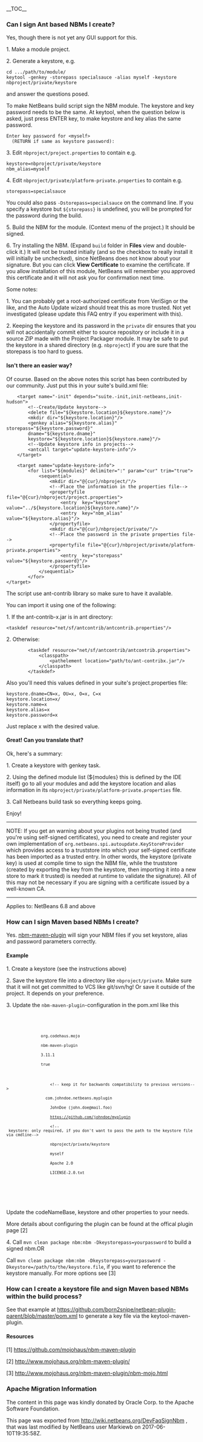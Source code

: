 <!--

    Licensed to the Apache Software Foundation (ASF) under one
    or more contributor license agreements.  See the NOTICE file
    distributed with this work for additional information
    regarding copyright ownership.  The ASF licenses this file
    to you under the Apache License, Version 2.0 (the
    "License"); you may not use this file except in compliance
    with the License.  You may obtain a copy of the License at

      http://www.apache.org/licenses/LICENSE-2.0

    Unless required by applicable law or agreed to in writing,
    software distributed under the License is distributed on an
    "AS IS" BASIS, WITHOUT WARRANTIES OR CONDITIONS OF ANY
    KIND, either express or implied.  See the License for the
    specific language governing permissions and limitations
    under the License.

-->

__TOC__
===Can I sign Ant based NBMs I create?===

Yes, though there is not yet any GUI support for this.

1. Make a module project.

2. Generate a keystore, e.g.

<pre>
cd .../path/to/module/
keytool -genkey -storepass specialsauce -alias myself -keystore nbproject/private/keystore
</pre>

and answer the questions posed.

To make NetBeans build script sign the NBM module. The keystore and key password needs to be the same.
At keytool, when the question below is asked, just press ENTER key, to make keystore and key alias the same password.

<pre>
Enter key password for <myself>
  (RETURN if same as keystore password):
</pre>

3. Edit <tt>nbproject/project.properties</tt> to contain e.g.

<pre>
keystore=nbproject/private/keystore
nbm_alias=myself
</pre>

4. Edit <tt>nbproject/private/platform-private.properties</tt> to contain e.g.

<pre>
storepass=specialsauce
</pre>

You could also pass <tt>-Dstorepass=specialsauce</tt> on the command line.
If you specify a keystore but <tt>${storepass}</tt> is undefined, you will be prompted for the password during the build.

5. Build the NBM for the module. (Context menu of the project.) It should be signed.

6. Try installing the NBM. (Expand <tt>build</tt> folder in '''Files''' view and double-click it.) It will not be trusted initially (and so the checkbox to really install it will initially be unchecked), since NetBeans does not know about your signature. But you can click '''View Certificate''' to examine the certificate. If you allow installation of this module, NetBeans will remember you approved this certificate and it will not ask you for confirmation next time.

Some notes:

1. You can probably get a root-authorized certificate from VeriSign or the like, and the Auto Update wizard should treat this as more trusted. Not yet investigated (please update this FAQ entry if you experiment with this).

2. Keeping the keystore and its password in the <tt>private</tt> dir ensures that you will not accidentally commit either to source repository or include it in a source ZIP made with the Project Packager module. It may be safe to put the keystore in a shared directory (e.g. <tt>nbproject</tt>) if you are sure that the storepass is too hard to guess.

====Isn't there an easier way?====

Of course. Based on the above notes this script has been contributed by our community. Just put this in your suite's build.xml file:

<pre>
    <target name="-init" depends="suite.-init,init-netbeans,init-hudson">
        <!--Create/Update keystore-->
        <delete file="${keystore.location}${keystore.name}"/>
        <mkdir dir="${keystore.location}"/>
        <genkey alias="${keystore.alias}" storepass="${keystore.password}"
        dname="${keystore.dname}"
        keystore="${keystore.location}${keystore.name}"/>
        <!--Update keystore info in projects-->
        <antcall target="update-keystore-info"/>
    </target>

    <target name="update-keystore-info">
        <for list="${modules}" delimiter=":" param="cur" trim="true">
            <sequential>
                <mkdir dir="@{cur}/nbproject/"/>
                <!--Place the information in the properties file-->
                <propertyfile file="@{cur}/nbproject/project.properties">
                    <entry  key="keystore" value="../${keystore.location}${keystore.name}"/>
                    <entry  key="nbm_alias" value="${keystore.alias}"/>
                </propertyfile>
                <mkdir dir="@{cur}/nbproject/private/"/>
                <!--Place the password in the private properties file-->
                <propertyfile file="@{cur}/nbproject/private/platform-private.properties">
                    <entry  key="storepass" value="${keystore.password}"/>
                </propertyfile>
            </sequential>
        </for>    
</target>
</pre>

The script use ant-contrib library so make sure to have it available.

You can import it using one of the following:

1. If the ant-contrib-x.jar is in ant directory:
<pre>
<taskdef resource="net/sf/antcontrib/antcontrib.properties"/>
</pre>

2. Otherwise:
<pre>
        <taskdef resource="net/sf/antcontrib/antcontrib.properties">
            <classpath>
                <pathelement location="path/to/ant-contribx.jar"/>
            </classpath>
        </taskdef>
</pre>

Also you'll need this values defined in your suite's project.properties file:
<pre>
keystore.dname=CN=x, OU=x, O=x, C=x
keystore.location=x/
keystore.name=x
keystore.alias=x
keystore.password=x
</pre>

Just replace x with the desired value.

====Great! Can you translate that?====
Ok, here's a summary:

1. Create a keystore with genkey task.

2. Using the defined module list (${modules} this is defined by the IDE itself) go to all your modules and add the keystore location and alias information in its <tt>nbproject/private/platform-private.properties</tt> file.

3. Call Netbeans build task so everything keeps going.

Enjoy!



----
NOTE: If you get an warning about your plugins not being trusted (and you're using self-signed certificates), you need to create and register your own
implementation of <tt>org.netbeans.spi.autoupdate.KeyStoreProvider</tt> which provides access to a truststore into which your self-signed certificate has been imported as a trusted entry.  In other words, the keystore (private key) is used at compile time to sign the NBM file, while the truststore (created by exporting the key from the keystore, then importing it into a new store to mark it trusted) is needed at runtime to validate the signature).  All of this may not be necessary if you are signing with a certificate issued by a well-known CA.


----------
Applies to: NetBeans 6.8 and above

===How can I sign Maven based NBMs I create?===

Yes. [https://github.com/mojohaus/nbm-maven-plugin nbm-maven-plugin] will sign your NBM files if you set keystore, alias and password parameters correctly.


====Example====
1. Create a keystore (see the instructions above)

2. Save the keystore file into a directory like <code>nbproject/private</code>. Make sure that it will not get committed to VCS like git/svn/hg! Or save it outside of the project. It depends on your preference.

3. Update the <code>nbm-maven-plugin</code>-configuration in the pom.xml like this 
<code>
            <plugin>
                <groupId>org.codehaus.mojo</groupId>
                <artifactId>nbm-maven-plugin</artifactId>
                <version>3.11.1</version>
                <extensions>true</extensions>
                <configuration>
                    &lt;!-- keep it for backwards compatibility to previous versions--&gt;
                  <codeNameBase>com.johndoe.netbeans.myplugin</codeNameBase>
                    <author>JohnDoe (john.doe@mail.foo)</author>
                    <homePageUrl>https://github.com/johndoe/myplugin</homePageUrl>
                    &lt;!-- keystore: only required, if you don't want to pass the path to the keystore file via cmdline--&gt;
                    <keystore>nbproject/private/keystore</keystore>
                    <keystorealias>myself</keystorealias>
                    <licenseName>Apache 2.0</licenseName>
                    <licenseFile>LICENSE-2.0.txt</licenseFile>
                </configuration>
            </plugin>
</code>
Update the codeNameBase, keystore and other properties to your needs. 

More details about configuring the plugin can be found at the offical plugin page [2]

4. Call <code>mvn clean package nbm:nbm -Dkeystorepass=yourpassword</code> to build a signed nbm.OR
 
Call <code>mvn clean package nbm:nbm -Dkeystorepass=yourpassword -Dkeystore=/path/to/the/keystore.file</code>, if you want to reference the keystore manually. For more options see [3]

===How can I create a keystore file and sign Maven based NBMs within the build process?===

See that example at 
https://github.com/born2snipe/netbean-plugin-parent/blob/master/pom.xml
to generate a key file via the keytool-maven-plugin.

====Resources====
[1] https://github.com/mojohaus/nbm-maven-plugin

[2] http://www.mojohaus.org/nbm-maven-plugin/

[3] http://www.mojohaus.org/nbm-maven-plugin/nbm-mojo.html

===Apache Migration Information===

The content in this page was kindly donated by Oracle Corp. to the
Apache Software Foundation.

This page was exported from http://wiki.netbeans.org/DevFaqSignNbm , 
that was last modified by NetBeans user Markiewb 
on 2017-06-10T19:35:58Z.

